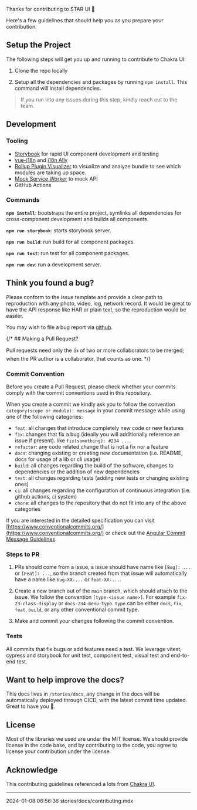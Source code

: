 


Thanks for contributing to STAR UI 💖

Here's a few guidelines that should help you as you
prepare your contribution.

## Setup the Project

The following steps will get you up and running to contribute to Chakra UI:

1. Clone the repo locally

2. Setup all the dependencies and packages by running `npm install`. This
   command will install dependencies.

> If you run into any issues during this step, kindly reach out to the team.

## Development



### Tooling



- [Storybook](https://storybook.js.org/) for rapid UI component development and
  testing
- [vue-i18n](https://vue-i18n.intlify.dev/guide/introduction.html) and [i18n Ally](https://marketplace.visualstudio.com/items?itemName=lokalise.i18n-ally)
- [Rollup Plugin Visualizer](https://github.com/btd/rollup-plugin-visualizer) to visualize and analyze bundle to see which modules are taking up space.
- [Mock Service Worker](https://mswjs.io/) to mock API
- GitHub Actions



### Commands

**`npm install`**: bootstraps the entire project, symlinks all dependencies for
cross-component development and builds all components.

**`npm run storybook`**: starts storybook server.

**`npm run build`**: run build for all component packages.

**`npm run test`**: run test for all component packages.

**`npm run dev`**: run a development server.



## Think you found a bug?

Please conform to the issue template and provide a clear path to reproduction
with any photo, video, log, network record. It would be great to have the API response like HAR or plain text, so the reproduction would be easiler.

You may wish to file a bug report via [github](https://github.com/eclhk/star-website-home-client/issues/new).


{/* ## Making a Pull Request?

Pull requests need only the :+1: of two or more collaborators to be merged; when
the PR author is a collaborator, that counts as one. */}

### Commit Convention

Before you create a Pull Request, please check whether your commits comply with
the commit conventions used in this repository.

When you create a commit we kindly ask you to follow the convention
`category(scope or module): message` in your commit message while using one of
the following categories:

- `feat`: all changes that introduce completely new code or new
  features
- `fix`: changes that fix a bug (ideally you will additionally reference an
  issue if present). like `fix(something): #234 ...`.
- `refactor`: any code related change that is not a fix nor a feature
- `docs`: changing existing or creating new documentation (i.e. README, docs for
  usage of a lib or cli usage)
- `build`: all changes regarding the build of the software, changes to
  dependencies or the addition of new dependencies
- `test`: all changes regarding tests (adding new tests or changing existing
  ones)
- `ci`: all changes regarding the configuration of continuous integration (i.e.
  github actions, ci system)
- `chore`: all changes to the repository that do not fit into any of the above
  categories

If you are interested in the detailed specification you can visit
[https://www.conventionalcommits.org/](https://www.conventionalcommits.org/) or check out the
[Angular Commit Message Guidelines](https://github.com/angular/angular/blob/22b96b9/CONTRIBUTING.md#-commit-message-guidelines).

### Steps to PR

1. PRs should come from a issue, a issue should have name like `[Bug]: ...` or `[Feat]: ...`, so the branch created from that issue will automatically have a name like `bug-XX-...` or `feat-XX-...`.

2. Create a new branch out of the `main` branch, which should attach to the issue. We follow the convention `[type-<issue name>]`. For example `fix-23-class-display` or `docs-234-menu-typo`. `type`
   can be either `docs`, `fix`, `feat`, `build`, or any other conventional
   commit type.

3. Make and commit your changes following the commit convention.


### Tests

All commits that fix bugs or add features need a test. We leverage vitest, cypress and storybook for unit test, component test, visual test and end-to-end test.

## Want to help improve the docs?

This docs lives in `/stories/docs`, any change in the docs will be automatically deployed through CICD, with the latest commit time updated. Great to have you 🍔.

## License

Most of the libraries we used are under the MIT license. We should provide license in the code base, and by contributing to the code, you agree to license your contribution under the license.

## Acknowledge

This contributing guidelines referenced a lots from [Chakra UI](https://chakra-ui.com/).

---

<LastModified>2024-01-08 06:56:36</LastModified>
<EditThisPage>stories/docs/contributing.mdx</EditThisPage>
